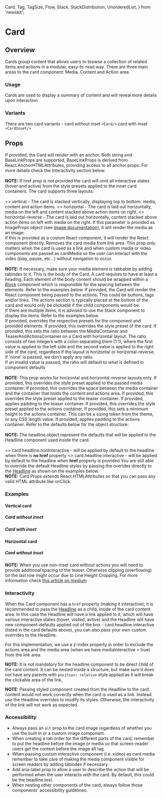   Card,
  Tag,
  TagSize,
  Flow,
  Stack,
  StackDistribution,
  UnorderedList,
} from 'newskit';


# Card

## Overview

Cards group content that allows users to browse a collection of related items and actions in a modular, easy-to-read way.
There are three main areas to the card component: Media, Content and Action area.

### Usage

Cards are used to display a summary of content and will reveal more details upon interaction.

### Variants

There are two card variants - card without inset `<Card/>` card with inset `<CardInset/>`

## Props

<LegacyBlock marginTop="sizing040">
  <Prop name="href" type="string | BaseLinkProps">
    If provided, the Card will render with an anchor.
    Both <InlineCode>string</InlineCode> and <InlineCode>BaseLinkProps</InlineCode> are supported,
    <InlineCode>BaseLinkProps</InlineCode> is derived from <InlineCode>React.AnchorHTMLAttributes</InlineCode>,
    providing access to all anchor props. For more details check the Interactivity section below.
    <br />
    <br />
    <b>NOTE:</b> If href prop is not provided the card will omit all interactive states (hover and active)
    from the style presets applied to the inner card containers.
  </Prop>
  <Prop name="layout" type="MQ<'vertical' | 'horizontal' | 'horizontal-reverse'>" default="vertical">
    The card supports three layouts:
    <br />
    <br />
    <UnorderedList>
      <>
        <InlineCode>vertical</InlineCode> - The card is stacked vertically, displaying top to bottom:
        media, content and action items.
      </>
      <>
        <InlineCode>horizontal</InlineCode> - The card is laid out horizontally, media on the left
        and content stacked above action items on right.
      </>
      <>
        <InlineCode>horizontal-reverse</InlineCode> - The card is laid out horizontally,
        content stacked above action items on left with media on the right.
      </>
    </UnorderedList>

  </Prop>
  <Prop name="media" type="ImageProps | React.ComponentType">
    If this parameter is provided as <InlineCode>ImageProps</InlineCode> object (see <a href="/components/image">Image documentation</a>), it will render the media as an image.<br />
    If this is provided as a custom React component, it will render the React component directly.
  </Prop>
  <Prop name="mediaInteractive" type="boolean" default={false}>
    Removes the card media from link area. This prop only matters when the card is used as a link
    and when custom media or video components are passed as cardMedia so the user can interact with the video (play, pause, etc...) without navigation to occur.
    <br/>
    <br/>
    <b>NOTE:</b> If necessary, make sure your media element is tabbable  by adding <InlineCode>tabindex</InlineCode> to it.
  </Prop>
  <Prop name="children" type="Exclude<React.ReactNode, 'undefined'>" required>
    This is the body of the Card. A card requires to have at least a heading. Each element of the body content should be wrapped within a <a href="/components/block">Block</a> component
    which is responsible for the spacing between the elements. Refer to the examples below.
  </Prop>
  <Prop name="actions" type="React.ComponentType">
    If provided, the Card will render the React component being passed to the actions. This could be buttons, tags and/or links.
    The actions section is typically placed at the bottom of the card and would only be clickable if the child components would be.<br />
    If there are multiple items, it is advised to use the Stack component to display the items. Refer to the examples below.<br />
  </Prop>
  <Prop name="overrides" type="object">
    If provided, overrides the respective presets for the component and provided elements.
    <Prop name="stylePreset" type="MQ<string>">
      If provided, this overrides the style preset of the card.
    </Prop>
    <Prop name="horizontalRatio" type="string" default="1:1">
      If provided, this sets the ratio between the MediaContainer and TeaserAndActionsContainer on a Card with horizontal layout. The ratio consists of two integers with a colon separating them (1:1),
      where the first value is applied to the left side and the second value is applied to the right side of the card,
      regardless if the layout is horizontal or horizontal-reverse.<br />
      If 'none' is passed, we don't apply any ratio.<br />
      If an invalid value is passed, the ratio will default to what is defined in component defaults<br /><br />
      <b>NOTE:</b> This prop works for <InlineCode>horizontal</InlineCode> and <InlineCode>horizontal-reverse</InlineCode> layouts only.
    </Prop>
    <Prop name="mediaContainer" type="object">
      <Prop name="stylePreset" type="MQ<string>">
        If provided, this overrides the style preset applied to the passed media container.
      </Prop>
      <Prop name="spaceInline" type="MQ<SpacingPresetKeys>">
        If provided, this overrides the space between the media container and the container that holds the content and actions area.
      </Prop>
    </Prop>
    <Prop name="teaserContainer" type="object">
      <Prop name="stylePreset" type="MQ<string>" >
        If provided, this overrides the style preset applied to the teaser container.
      </Prop>
      <Prop name="spaceInset" type="MQ<string>">
        If provided, applies padding to the teaser container.
      </Prop>
    </Prop>
    <Prop name="actionsContainer" type="object">
      <Prop name="stylePreset" type="MQ<string>" >
        If provided, this overrides the style preset applied to the actions container.
      </Prop>
      <Prop name="minHeight" type="string">
        If provided, this sets a minimum height to the actions container. This can be a sizing
        token from the theme, or any CSS length value.
      </Prop>
      <Prop name="spaceInset" type="MQ<string>">
        If provided, applies padding to the actions container.
      </Prop>
    </Prop>
    Refer to the defaults below for the object structure:
    <CodeFromDefaultPresets componentName='card' />
    <br/>
    <br/>
    <b>NOTE:</b> The <InlineCode>headline</InlineCode> object represent the defaults that will be applied to the
    <InlineCode>Headline</InlineCode> component used inside  the card.
    <br/>
    <br/>
    <UnorderedList>
      <>
        <InlineCode>card.headline.nonInteractive</InlineCode> - will be applied by default to the headline when there is <b>no href</b> property
      </>
      <>
        <InlineCode>card.headline.interactive</InlineCode> - will be applied by default to the headline when <b>href</b> property is provided
      </>
    </UnorderedList>
    You are still able to override the default <InlineCode>Headline</InlineCode> styles by passing the overides directly to
    the <a href="/components/headline">Headline</a> as shown on the examples below.
  </Prop>

  <br/>
  <b>NOTE:</b> Card Props extends <InlineCode>React.HTMLAttributes</InlineCode> so that you can pass any valid HTML attribute like onClick.
</LegacyBlock>

### Examples

#### Vertical card

##### Card without inset

<CardVerticalMediumWithoutInset />
<CodeFromFile path="examples/card/vertical-card-medium-without-inset.tsx" />

##### Card with inset

<CardVerticalSmallWithInset />
<CodeFromFile path="examples/card/vertical-card-small-with-inset.tsx" />

#### Horizontal card

##### Card without inset

<CardHorizontalMediumWithoutInset />
<CodeFromFile path="examples/card/horizontal-card-medium-without-inset.tsx" />

**NOTE:** When you use non-inset card without actions you will need to provide additional spacing to the teaser. Otherwise clipping (overflowing) on the last row might occur due to Line Height Cropping. For more information check <a href="https://medium.com/eightshapes-llc/cropping-away-negative-impacts-of-line-height-84d744e016ce">this article on medium</a>

### Interactivity

When the Card component has a `href` property (making it interactive), it is recommended
to pass the <a href='/components/headline'>Headline</a> as a child,
inside of the card content area. In this case the Headline will have a link applied to it,
which will have various interactive states (hover, visited, avtive)
and the Headline will have new component-defaults applied out of the box - <InlineCode>card.headline.interactive</InlineCode>
(listed in the card defaults above), you can also pass your own custom overrides to the Headline.

For this implementation, we use a z-index property in order to exclude the actions area and the media area
(when we have mediaInteractive = true) from the link area.

**NOTE:** It is not mandatory for the headline component to be direct child of the card content. It can be nested inside a structure,
but make sure it does not have any parents with `position: relative` style applied as it will break the clickable area of the link.

**NOTE:** Passing styled component created from the Headline to the card content would not work correctly when the card is used as a link.
Instead use the Headline overrides to modify its styles. Otherwise, the interactivity of the link will not work as expected.

### Accessibility

- Always pass an `alt` prop to the card image regardless of whether you use the built in or a custom image component.
- When creating a tab order for the different parts of the card, remember to put the headline before the image or media so that screen-reader users get the context before the image alt tag.
- When passing custom interactive component (i.e. video) as card media remember to take care of making the media component visible for screen readers by adding tabindex if necessary.
- Add aria-label prop to allow a user to describe the action that will be performed when the user interacts with the card. By default, this could be the headline text.
- When nesting other components of the card, always follow those components' accessibility guidelines.
